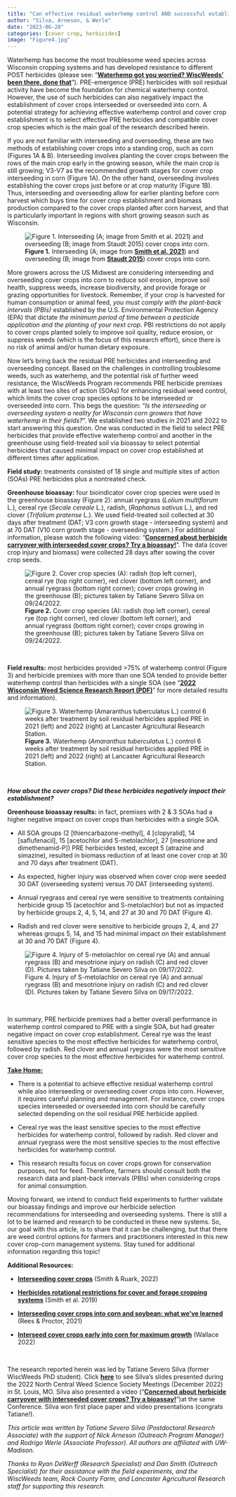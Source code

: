 ```yaml
---
title: "Can effective residual waterhemp control AND successful establishment of interseeded or overseeded cover crops into corn be achieved?"
author: "Silva, Arneson, & Werle"
date: "2023-06-20"
categories: [cover crop, herbicides]
image: "Figure4.jpg"
---
```


Waterhemp has become the most troublesome weed species across Wisconsin cropping systems and has developed resistance to different POST herbicides (please see: "[**Waterhemp got you worried? WiscWeeds' been there, done that**](https://storymaps.arcgis.com/stories/9ae6d1c164e24c7987432dbe1cf67d0e)"). PRE-emergence (PRE) herbicides with soil residual activity have become the foundation for chemical waterhemp control. However, the use of such herbicides can also negatively impact the establishment of cover crops interseeded or overseeded into corn. A potential strategy for achieving effective waterhemp control and cover crop establishment is to select effective PRE herbicides and compatible cover crop species which is the main goal of the research described herein.

If you are not familiar with interseeding and overseeding, these are two methods of establishing cover crops into a standing crop, such as corn (Figures 1A & B). Interseeding involves planting the cover crops between the rows of the main crop early in the growing season, while the main crop is still growing; V3-V7 as the recommended growth stages for cover crop interseeding in corn (Figure 1A). On the other hand, overseeding involves establishing the cover crops just before or at crop maturity (Figure 1B). Thus, interseeding and overseeding allow for earlier planting before corn harvest which buys time for cover crop establishment and biomass production compared to the cover crops planted after corn harvest, and that is particularly important in regions with short growing season such as Wisconsin.

![**Figure 1.** Interseeding (A; image from [**Smith et al. 2021**](https://learningstore.extension.wisc.edu/collections/farming/products/interseeding-cover-crops-in-row-cultivated-corn)) and overseeding (B; image from [**Staudt 2015**](https://iowalearningfarms.wordpress.com/2015/09/09/cover-crop-seeding-techniques-interseeding/)) cover crops into corn.](Figure1.jpg)

More growers across the US Midwest are considering interseeding and overseeding cover crops into corn to reduce soil erosion, improve soil health, suppress weeds, increase biodiversity, and provide forage or grazing opportunities for livestock. Remember, if your crop is harvested for human consumption or animal feed, *you must comply with the plant-back intervals (PBIs)* established by the U.S. Environmental Protection Agency (EPA) that dictate *the minimum period of time between a pesticide application and the planting of your next crop.* PBI restrictions do not apply to cover crops planted solely to improve soil quality, reduce erosion, or suppress weeds (which is the focus of this research effort), since there is no risk of animal and/or human dietary exposure.

Now let's bring back the residual PRE herbicides and interseeding and overseeding concept. Based on the challenges in controlling troublesome weeds, such as waterhemp, and the potential risk of further weed resistance, the WiscWeeds Program recommends PRE herbicide premixes with at least two sites of action (SOAs) for enhancing residual weed control, which limits the cover crop species options to be interseeded or overseeded into corn. This begs the question: "*Is the interseeding or overseeding system a reality for Wisconsin corn growers that have waterhemp in their fields?*". We established two studies in 2021 and 2022 to start answering this question. One was conducted in the field to select PRE herbicides that provide effective waterhemp control and another in the greenhouse using field-treated soil via bioassay to select potential herbicides that caused minimal impact on cover crop established at different times after application.

**Field study:** treatments consisted of 18 single and multiple sites of action (SOAs) PRE herbicides plus a nontreated check.

**Greenhouse bioassay:** four bioindicator cover crop species were used in the greenhouse bioassay (Figure 2): annual ryegrass (*Lolium multiflorum* L.), cereal rye (*Secale cereale* L.), radish, (*Raphanus sativus* L.), and red clover (*Trifolium pratense* L.). We used field-treated soil collected at 30 days after treatment (DAT; V3 corn growth stage - interseeding system) and at 70 DAT (V10 corn growth stage - overseeding system.) For additional information, please watch the following video: "[**Concerned about herbicide carryover with interseeded cover crops? Try a bioassay!**](https://www.youtube.com/watch?v=0cloiyRrRoU&t=3s)". The data (cover crop injury and biomass) were collected 28 days after sowing the cover crop seeds.

![**Figure 2.** Cover crop species (A): radish (top left corner), cereal rye (top right corner), red clover (bottom left corner), and annual ryegrass (bottom right corner); cover crops growing in the greenhouse (B); pictures taken by Tatiane Severo Silva on 09/24/2022.](Figure2.jpg)

\

**Field results:** most herbicides provided \>75% of waterhemp control (Figure 3) and herbicide premixes with more than one SOA tended to provide better waterhemp control than herbicides with a single SOA (see "[**2022 Wisconsin Weed Science Research Report (PDF)**](https://wiscweeds.info/images/2022%20Research%20Report/2022%20Wisconsin%20Weed%20science%20Research%20Report.pdf)" for more detailed results and information).

![**Figure 3.** Waterhemp (*Amaranthus tuberculatus* L.) control 6 weeks after treatment by soil residual herbicides applied PRE in 2021 (left) and 2022 (right) at Lancaster Agricultural Research Station.](Figure3.jpg)

\

***How about the cover crops? Did these herbicides negatively impact their establishment?***

**Greenhouse bioassay results:** in fact, premixes with 2 & 3 SOAs had a higher negative impact on cover crops than herbicides with a single SOA.

-   All SOA groups (2 \[thiencarbazone-methyl\], 4 \[clopyralid\], 14 \[saflufenacil\], 15 \[acetochlor and S-metolachlor\], 27 \[mesotrione and dimethenamid-P\]) PRE herbicides tested, except 5 (atrazine and simazine), resulted in biomass reduction of at least one cover crop at 30 and 70 days after treatment (DAT).

-   As expected, higher injury was observed when cover crop were seeded 30 DAT (overseeding system) versus 70 DAT (interseeding system).

-   Annual ryegrass and cereal rye were sensitive to treatments containing herbicide group 15 (acetochlor and S-metolachlor) but not as impacted by herbicide groups 2, 4, 5, 14, and 27 at 30 and 70 DAT (Figure 4).

-   Radish and red clover were sensitive to herbicide groups 2, 4, and 27 whereas groups 5, 14, and 15 had minimal impact on their establishment at 30 and 70 DAT (Figure 4).

![Figure 4. Injury of S-metolachlor on cereal rye (A) and annual ryegrass (B) and mesotrione injury on radish (C) and red clover (D). Pictures taken by Tatiane Severo Silva on 09/17/2022.](Figure4.jpg)

\

In summary, PRE herbicide premixes had a better overall performance in waterhemp control compared to PRE with a single SOA, but had greater negative impact on cover crop establishment. Cereal rye was the least sensitive species to the most effective herbicides for waterhemp control, followed by radish. Red clover and annual ryegrass were the most sensitive cover crop species to the most effective herbicides for waterhemp control.

[**Take Home:**]{.underline}

-   There is a potential to achieve effective residual waterhemp control while also interseeding or overseeding cover crops into corn. However, it requires careful planning and management. For instance, cover crops species interseeded or overseeded into corn should be carefully selected depending on the soil residual PRE herbicide applied.

-   Cereal rye was the least sensitive species to the most effective herbicides for waterhemp control, followed by radish. Red clover and annual ryegrass were the most sensitive species to the most effective herbicides for waterhemp control.

-   This research results focus on cover crops grown for conservation purposes, not for feed. Therefore, farmers should consult both the research data and plant-back intervals (PBIs) when considering crops for animal consumption.

Moving forward, we intend to conduct field experiments to further validate our bioassay findings and improve our herbicide selection recommendations for interseeding and overseeding systems. There is still a lot to be learned and research to be conducted in these new systems. So, our goal with this article, is to share that it can be challenging, but that there are weed control options for farmers and practitioners interested in this new cover crop-corn management systems. Stay tuned for additional information regarding this topic!

**Additional Resources:**

-   [**Interseeding cover crops**](https://ipcm.wisc.edu/blog/2022/06/interseeding-cover-crops/##/) (Smith & Ruark, 2022)

-   [**Herbicides rotational restrictions for cover and forage cropping systems**](https://ipcm.wisc.edu/wp-content/uploads/sites/54/2022/11/2019_RotationalRestrictions_final.pdf) (Smith et al. 2019)

-   [**Interseeding cover crops into corn and soybean: what we've learned**](https://cropwatch.unl.edu/2021/interseeding-cover-crops-corn-and-soybean) (Rees & Proctor, 2021)

-   [**Interseed cover crops early into corn for maximum growth**](https://www.covercropstrategies.com/articles/2572-podcast-john-wallace-interseed-cover-crops-early-into-corn-for-maximum-growth) (Wallace 2022)

\

The research reported herein was led by Tatiane Severo Silva (former WiscWeeds PhD student). Click [**here**](2022_Tati_NCWSS%20(168).pdf) to see Silva's slides presented during the 2022 North Central Weed Science Society Meetings (December 2022) in St. Louis, MO. Silva also presented a video ("[**Concerned about herbicide carryover with interseeded cover crops? Try a bioassay!**](https://www.youtube.com/watch?v=0cloiyRrRoU&t=3s)")at the same Conference. Silva won first place paper and video presentations (congrats Tatiane!).

*This article was written by Tatiane Severo Silva (Postdoctoral Research Associate) with the support of Nick Arneson (Outreach Program Manager) and Rodrigo Werle (Associate Professor). All authors are affiliated with UW-Madison.*

*Thanks to Ryan DeWerff (Research Specialist) and Dan Smith (Outreach Specialist) for their assistance with the field experiments, and the WiscWeeds team, Rock County Farm, and Lancaster Agricultural Research staff for supporting this research.*
